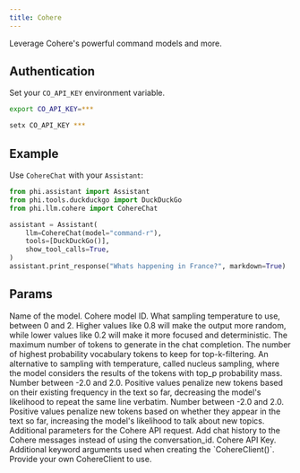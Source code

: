 ```yaml
---
title: Cohere
---
```


Leverage Cohere's powerful command models and more.

## Authentication

Set your `CO_API_KEY` environment variable.

<CodeGroup>

```bash Mac
export CO_API_KEY=***
```

```bash Windows
setx CO_API_KEY ***
```

</CodeGroup>

## Example

Use `CohereChat` with your `Assistant`:

<CodeGroup>

```python assistant.py
from phi.assistant import Assistant
from phi.tools.duckduckgo import DuckDuckGo
from phi.llm.cohere import CohereChat

assistant = Assistant(
    llm=CohereChat(model="command-r"),
    tools=[DuckDuckGo()],
    show_tool_calls=True,
)
assistant.print_response("Whats happening in France?", markdown=True)
```

</CodeGroup>

## Params

<ResponseField name="name" type="str" default="cohere">
  Name of the model.
</ResponseField>
<ResponseField name="model" type="str" default="command-r">
  Cohere model ID.
</ResponseField>
<ResponseField name="temperature" type="float">
  What sampling temperature to use, between 0 and 2. Higher values like 0.8 will
  make the output more random, while lower values like 0.2 will make it more
  focused and deterministic.
</ResponseField>
<ResponseField name="max_tokens" type="int">
  The maximum number of tokens to generate in the chat completion.
</ResponseField>
<ResponseField name="top_k" type="int">
  The number of highest probability vocabulary tokens to keep for
  top-k-filtering.
</ResponseField>
<ResponseField name="top_p" type="float">
  An alternative to sampling with temperature, called nucleus sampling, where
  the model considers the results of the tokens with top_p probability mass.
</ResponseField>
<ResponseField name="frequency_penalty" type="float">
  Number between -2.0 and 2.0. Positive values penalize new tokens based on
  their existing frequency in the text so far, decreasing the model's likelihood
  to repeat the same line verbatim.
</ResponseField>
<ResponseField name="presence_penalty" type="float">
  Number between -2.0 and 2.0. Positive values penalize new tokens based on
  whether they appear in the text so far, increasing the model's likelihood to
  talk about new topics.
</ResponseField>
<ResponseField name="request_params" type="Dict[str, Any]">
  Additional parameters for the Cohere API request.
</ResponseField>
<ResponseField name="add_chat_history" type="bool" default="False">
  Add chat history to the Cohere messages instead of using the conversation_id.
</ResponseField>
<ResponseField name="api_key" type="str">
  Cohere API Key.
</ResponseField>
<ResponseField name="client_params" type="Dict[str, Any]">
  Additional keyword arguments used when creating the `CohereClient()`.
</ResponseField>
<ResponseField name="cohere_client" type="CohereClient">
  Provide your own CohereClient to use.
</ResponseField>
